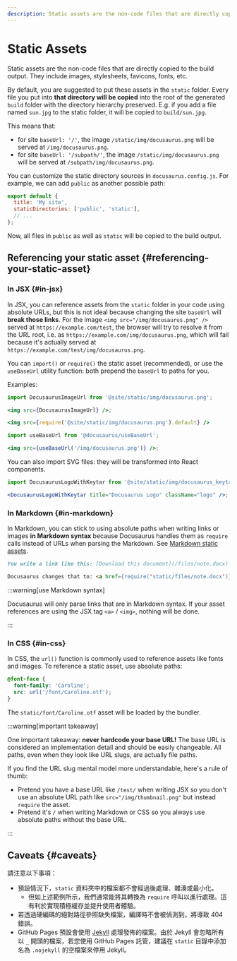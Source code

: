 ```yaml
---
description: Static assets are the non-code files that are directly copied to the build output. Learn about how they are handled and what the best practices of using static assets are.
---
```


# Static Assets

Static assets are the non-code files that are directly copied to the build output. They include images, stylesheets, favicons, fonts, etc.

By default, you are suggested to put these assets in the `static` folder. Every file you put into **that directory will be copied** into the root of the generated `build` folder with the directory hierarchy preserved. E.g. if you add a file named `sun.jpg` to the static folder, it will be copied to `build/sun.jpg`.

This means that:

- for site `baseUrl: '/'`, the image `/static/img/docusaurus.png` will be served at `/img/docusaurus.png`.
- for site `baseUrl: '/subpath/'`, the image `/static/img/docusaurus.png` will be served at `/subpath/img/docusaurus.png`.

You can customize the static directory sources in `docusaurus.config.js`. For example, we can add `public` as another possible path:

```js title="docusaurus.config.js"
export default {
  title: 'My site',
  staticDirectories: ['public', 'static'],
  // ...
};
```

Now, all files in `public` as well as `static` will be copied to the build output.

## Referencing your static asset {#referencing-your-static-asset}

### In JSX {#in-jsx}

In JSX, you can reference assets from the `static` folder in your code using absolute URLs, but this is not ideal because changing the site `baseUrl` will **break those links**. For the image `<img src="/img/docusaurus.png" />` served at `https://example.com/test`, the browser will try to resolve it from the URL root, i.e. as `https://example.com/img/docusaurus.png`, which will fail because it's actually served at `https://example.com/test/img/docusaurus.png`.

You can `import()` or `require()` the static asset (recommended), or use the `useBaseUrl` utility function: both prepend the `baseUrl` to paths for you.

Examples:

```jsx title="MyComponent.js"
import DocusaurusImageUrl from '@site/static/img/docusaurus.png';

<img src={DocusaurusImageUrl} />;
```

```jsx title="MyComponent.js"
<img src={require('@site/static/img/docusaurus.png').default} />
```

```jsx title="MyComponent.js"
import useBaseUrl from '@docusaurus/useBaseUrl';

<img src={useBaseUrl('/img/docusaurus.png')} />;
```

You can also import SVG files: they will be transformed into React components.

```jsx title="MyComponent.js"
import DocusaurusLogoWithKeytar from '@site/static/img/docusaurus_keytar.svg';

<DocusaurusLogoWithKeytar title="Docusaurus Logo" className="logo" />;
```

### In Markdown {#in-markdown}

In Markdown, you can stick to using absolute paths when writing links or images **in Markdown syntax** because Docusaurus handles them as `require` calls instead of URLs when parsing the Markdown. See [Markdown static assets](./guides/markdown-features/markdown-features-assets.mdx).

```md
You write a link like this: [Download this document](/files/note.docx)

Docusaurus changes that to: <a href={require('static/files/note.docx')}>Download this document</a>
```

:::warning[use Markdown syntax]

Docusaurus will only parse links that are in Markdown syntax. If your asset references are using the JSX tag `<a>` / `<img>`, nothing will be done.

:::

### In CSS {#in-css}

In CSS, the `url()` function is commonly used to reference assets like fonts and images. To reference a static asset, use absolute paths:

```css
@font-face {
  font-family: 'Caroline';
  src: url('/font/Caroline.otf');
}
```

The `static/font/Caroline.otf` asset will be loaded by the bundler.

:::warning[important takeaway]

One important takeaway: **never hardcode your base URL!** The base URL is considered an implementation detail and should be easily changeable. All paths, even when they look like URL slugs, are actually file paths.

If you find the URL slug mental model more understandable, here's a rule of thumb:

- Pretend you have a base URL like `/test/` when writing JSX so you don't use an absolute URL path like `src="/img/thumbnail.png"` but instead `require` the asset.
- Pretend it's `/` when writing Markdown or CSS so you always use absolute paths without the base URL.

:::

## Caveats {#caveats}

請注意以下事項：

- 預設情況下，`static` 資料夾中的檔案都不會經過後處理、雜湊或最小化。
  - 但如上述範例所示，我們通常能將其轉換為 `require` 呼叫以進行處理。這有利於實現積極緩存並提升使用者體驗。
- 若透過硬編碼的絕對路徑參照缺失檔案，編譯時不會被偵測到，將導致 404 錯誤。
- GitHub Pages 預設會使用 [Jekyll](https://jekyllrb.com/) 處理發佈的檔案。由於 Jekyll 會忽略所有以 `_` 開頭的檔案，若您使用 GitHub Pages 託管，建議在 `static` 目錄中添加名為 `.nojekyll` 的空檔案來停用 Jekyll。